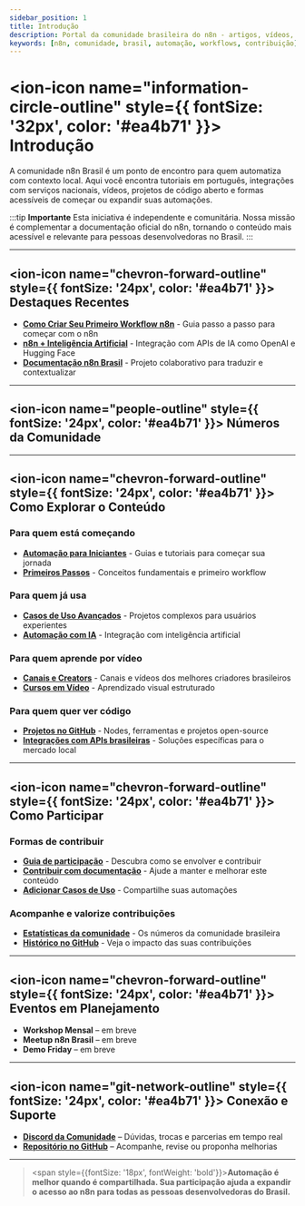---
sidebar_position: 1
title: Introdução
description: Portal da comunidade brasileira do n8n - artigos, vídeos, projetos e muito mais
keywords: [n8n, comunidade, brasil, automação, workflows, contribuição]
---



# <ion-icon name="information-circle-outline" style={{ fontSize: '32px', color: '#ea4b71' }}></ion-icon> Introdução

A comunidade n8n Brasil é um ponto de encontro para quem automatiza com contexto local. Aqui você encontra tutoriais em português, integrações com serviços nacionais, vídeos, projetos de código aberto e formas acessíveis de começar ou expandir suas automações.

:::tip **Importante**
Esta iniciativa é independente e comunitária. Nossa missão é complementar a documentação oficial do n8n, tornando o conteúdo mais acessível e relevante para pessoas desenvolvedoras no Brasil.
:::

---

## <ion-icon name="chevron-forward-outline" style={{ fontSize: '24px', color: '#ea4b71' }}></ion-icon> Destaques Recentes

- **[Como Criar Seu Primeiro Workflow n8n](../../primeiros-passos/primeiro-workflow)** - Guia passo a passo para começar com o n8n
- **[n8n + Inteligência Artificial](../advanced-ai/tutorial-ai)** - Integração com APIs de IA como OpenAI e Hugging Face
- **[Documentação n8n Brasil](https://github.com/tatyquebralayout/n8n-Doc-pt-BR)** - Projeto colaborativo para traduzir e contextualizar

---

## <ion-icon name="people-outline" style={{ fontSize: '24px', color: '#ea4b71' }}></ion-icon> Números da Comunidade

<CommunityStats loading={true} />

---

## <ion-icon name="chevron-forward-outline" style={{ fontSize: '24px', color: '#ea4b71' }}></ion-icon> Como Explorar o Conteúdo

### Para quem está começando
- **[Automação para Iniciantes](./automacao-iniciantes)** - Guias e tutoriais para começar sua jornada
- **[Primeiros Passos](../primeiros-passos/)** - Conceitos fundamentais e primeiro workflow

### Para quem já usa
- **[Casos de Uso Avançados](./casos-uso-avancados)** - Projetos complexos para usuários experientes
- **[Automação com IA](../advanced-ai)** - Integração com inteligência artificial

### Para quem aprende por vídeo
- **[Canais e Creators](./videos)** - Canais e vídeos dos melhores criadores brasileiros
- **[Cursos em Vídeo](../cursos/cursos-em-video)** - Aprendizado visual estruturado

### Para quem quer ver código
- **[Projetos no GitHub](./github)** - Nodes, ferramentas e projetos open-source
- **[Integrações com APIs brasileiras](../integracoes-br)** - Soluções específicas para o mercado local

---

## <ion-icon name="chevron-forward-outline" style={{ fontSize: '24px', color: '#ea4b71' }}></ion-icon> Como Participar

### Formas de contribuir
- **[Guia de participação](./como-participar)** - Descubra como se envolver e contribuir
- **[Contribuir com documentação](../contribuir)** - Ajude a manter e melhorar este conteúdo
- **[Adicionar Casos de Uso](../contribuir/n8n-oficial/adicionar-casos-uso)** - Compartilhe suas automações

### Acompanhe e valorize contribuições
- **[Estatísticas da comunidade](./estatisticas)** - Os números da comunidade brasileira
- **[Histórico no GitHub](./github)** - Veja o impacto das suas contribuições

---

## <ion-icon name="chevron-forward-outline" style={{ fontSize: '24px', color: '#ea4b71' }}></ion-icon> Eventos em Planejamento

- **Workshop Mensal** – em breve
- **Meetup n8n Brasil** – em breve
- **Demo Friday** – em breve

---

## <ion-icon name="git-network-outline" style={{ fontSize: '24px', color: '#ea4b71' }}></ion-icon> Conexão e Suporte

- **[Discord da Comunidade](https://discord.gg/n8nbrasil)** – Dúvidas, trocas e parcerias em tempo real
- **[Repositório no GitHub](https://github.com/tatyquebralayout/n8n-Doc-pt-BR)** – Acompanhe, revise ou proponha melhorias

---

> <span style={{fontSize: '18px', fontWeight: 'bold'}}>**Automação é melhor quando é compartilhada. Sua participação ajuda a expandir o acesso ao n8n para todas as pessoas desenvolvedoras do Brasil.**</span> 
